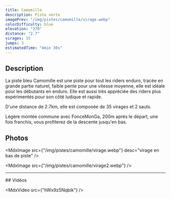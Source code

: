 ```yaml
---
title: Camomille
description: Piste verte
imagePrev: "/img/pistes/camomille/virage.webp"
colorDifficulty: blue
elevation: "370"
distance: "2.7"
virages: 35
jumps: 3
estimatedTime: "4min 30s"
---
```


## Description

La piste bleu Camomille est une piste pour tout les riders enduro, tracée en grande partie naturel, faible pente pour une vitesse moyenne, elle est idéale pour les débutants en enduro. Elle est aussi très appréciée des riders plus expérimentés pour son côté ludique et rapide.

D'une distance de 2.7km, elle est composée de 35 virages et 2 sauts.

Légère montée commune avec FonceMonGa, 200m après le départ, une fois franchis, vous profiterez de la descente jusqu'en bas.

## Photos

<MdxImage
  src={"/img/pistes/camomille/virage.webp"}
  desc="virage en bas de piste"
/>

<MdxImage src={"/img/pistes/camomille/virage2.webp"} />

<hr />

<div id="video"></div>
## Vidéos

<MdxVideo src={"hWx9z5Nqbik"} />
